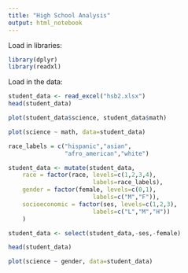 ---
title: "High School Analysis"
output: html_notebook
---
Load in libraries:
```{r}
library(dplyr)
library(readxl)
```

Load in the data:

```{r}
student_data <- read_excel("hsb2.xlsx")
head(student_data)
```
```{r}
plot(student_data$science, student_data$math)
```

```{r}
plot(science ~ math, data=student_data)
```
```{r}
race_labels = c("hispanic","asian",
                "afro_american","white")

student_data <- mutate(student_data, 
    race = factor(race, levels=c(1,2,3,4),
                        labels=race_labels),
    gender = factor(female, levels=c(0,1),
                        labels=c("M","F")),
    socioeconomic = factor(ses, levels=c(1,2,3),
                        labels=c("L","M","H"))
    )

student_data <- select(student_data,-ses,-female)

head(student_data)
```
```{r}
plot(science ~ gender, data=student_data)
```



